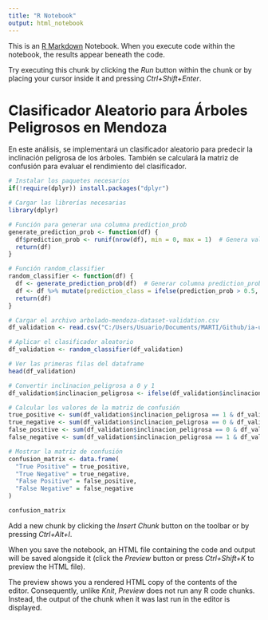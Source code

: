 ```yaml
---
title: "R Notebook"
output: html_notebook
---
```


This is an [R Markdown](http://rmarkdown.rstudio.com) Notebook. When you execute code within the notebook, the results appear beneath the code. 

Try executing this chunk by clicking the *Run* button within the chunk or by placing your cursor inside it and pressing *Ctrl+Shift+Enter*. 

# Clasificador Aleatorio para Árboles Peligrosos en Mendoza

En este análisis, se implementará un clasificador aleatorio para predecir la inclinación peligrosa de los árboles. También se calculará la matriz de confusión para evaluar el rendimiento del clasificador.

```r
# Instalar los paquetes necesarios
if(!require(dplyr)) install.packages("dplyr")

```
```r
# Cargar las librerías necesarias
library(dplyr)

# Función para generar una columna prediction_prob
generate_prediction_prob <- function(df) {
  df$prediction_prob <- runif(nrow(df), min = 0, max = 1)  # Genera valores aleatorios entre 0 y 1
  return(df)
}

```
```r
# Función random_classifier
random_classifier <- function(df) {
  df <- generate_prediction_prob(df)  # Generar columna prediction_prob
  df <- df %>% mutate(prediction_class = ifelse(prediction_prob > 0.5, 1, 0))  # Clasificar en base a probabilidad
  return(df)
}

```
```r
# Cargar el archivo arbolado-mendoza-dataset-validation.csv
df_validation <- read.csv("C:/Users/Usuario/Documents/MARTI/Github/ia-uncuyo-2024/tp7-intro-ml/data/arbolado-mendoza-dataset-validation.csv")

# Aplicar el clasificador aleatorio
df_validation <- random_classifier(df_validation)

# Ver las primeras filas del dataframe
head(df_validation)

```
```r
# Convertir inclinacion_peligrosa a 0 y 1
df_validation$inclinacion_peligrosa <- ifelse(df_validation$inclinacion_peligrosa == 1, 1, 0)

# Calcular los valores de la matriz de confusión
true_positive <- sum(df_validation$inclinacion_peligrosa == 1 & df_validation$prediction_class == 1)
true_negative <- sum(df_validation$inclinacion_peligrosa == 0 & df_validation$prediction_class == 0)
false_positive <- sum(df_validation$inclinacion_peligrosa == 0 & df_validation$prediction_class == 1)
false_negative <- sum(df_validation$inclinacion_peligrosa == 1 & df_validation$prediction_class == 0)

# Mostrar la matriz de confusión
confusion_matrix <- data.frame(
  "True Positive" = true_positive,
  "True Negative" = true_negative,
  "False Positive" = false_positive,
  "False Negative" = false_negative
)

confusion_matrix

```





Add a new chunk by clicking the *Insert Chunk* button on the toolbar or by pressing *Ctrl+Alt+I*.

When you save the notebook, an HTML file containing the code and output will be saved alongside it (click the *Preview* button or press *Ctrl+Shift+K* to preview the HTML file).

The preview shows you a rendered HTML copy of the contents of the editor. Consequently, unlike *Knit*, *Preview* does not run any R code chunks. Instead, the output of the chunk when it was last run in the editor is displayed.
